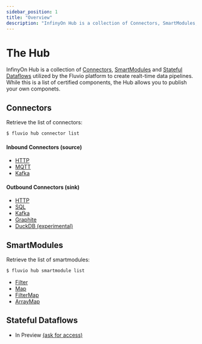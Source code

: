 ```yaml
---
sidebar_position: 1
title: "Overview"
description: "InfinyOn Hub is a collection of Connectors, SmartModules, Dafaflows utilized by the Fluvio platform to create realt-time data pipelines."
---
```


# The Hub

InfinyOn Hub is a collection of [Connectors](#connectors), [SmartModules](#smartmodules) and [Stateful Dataflows](#stateful-dataflows) utilized by the Fluvio platform to create realt-time data pipelines. While this is a list of certified components, the Hub allows you to publish your own componets.

## Connectors

Retrieve the list of connectors:

```bash copy="fl"
$ fluvio hub connector list
```

#### Inbound Connectors (source)

* [HTTP](./connectors/inbound/http)
* [MQTT](./connectors/inbound/mqtt)
* [Kafka](./connectors/inbound/kafka)

#### Outbound Connectors (sink)

* [HTTP](./connectors/outbound/http)
* [SQL](./connectors/outbound/sql)
* [Kafka](./connectors/outbound/kafka)
* [Graphite](./connectors/outbound/graphite)
* [DuckDB (experimental)](./connectors/outbound/duckdb)

## SmartModules

Retrieve the list of smartmodules:

```bash copy="fl"
$ fluvio hub smartmodule list
```

* [Filter](./smartmodules/filter)
* [Map](./smartmodules/map)
* [FilterMap](./smartmodules/filter_map)
* [ArrayMap](./smartmodules/array_map)

## Stateful Dataflows

* In Preview [(ask for access)]

[(ask for access)]: https://discord.gg/zHsWBt5Z2n
